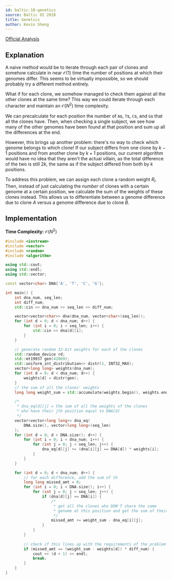 ```yaml
---
id: baltic-18-genetics
source: Baltic OI 2018
title: Genetics
author: Kevin Sheng
---
```


[Official Analysis](https://boi2018.progolymp.se/spoiler-day2.pdf)

## Explanation

A naive method would be to iterate through each pair of clones and somehow calculate in near $\mathcal{O}(1)$ time
the number of positions at which their genomes differ.
This seems to be virtually impossible, so we should probably try a different method entirely.

What if for each clone, we somehow managed to check them against all the other clones at the same time?
This way we could iterate through each character and maintain an $\mathcal{O}(N^2)$ time complexity.

We can precalculate for each position the number of `A`s, `T`s, `C`s, and `G`s that all the clones have.
Then, when checking a single subject, we see how many of the other genomes have been found at that position
and sum up all the differences at the end.

However, this brings up another problem: there's no way to check which genome belongs to which clone!
If our subject differs from one clone by $k-1$ positions and from another clone by $k+1$ positions, our
current algorithm would have no idea that they aren't the actual villain, as the total difference of the
two is still $2k$, the same as if the subject differed from both by $k$ positions.

To address this problem, we can assign each clone a random weight $R_i$.
Then, instead of just calculating the *number* of clones with a certain genome at a certain position,
we calculate the sum of the weights of these clones instead.
This allows us to differentiate between a genome difference due to clone $A$ versus a genome difference due to clone $B$.

## Implementation

**Time Complexity:** $\mathcal{O}(N^2)$

<LanguageSection>
<CPPSection>

```cpp
#include <iostream>
#include <vector>
#include <random>
#include <algorithm>

using std::cout;
using std::endl;
using std::vector;

const vector<char> DNA{'A', 'T', 'C', 'G'};

int main() {
	int dna_num, seq_len;
	int diff_num;
	std::cin >> dna_num >> seq_len >> diff_num;

	vector<vector<char>> dna(dna_num, vector<char>(seq_len));
	for (int d = 0; d < dna_num; d++) {
		for (int i = 0; i < seq_len; i++) {
			std::cin >> dna[d][i];
		}
	}

	// generate random 32-bit weights for each of the clones
	std::random_device rd;
	std::mt19937 gen(42069);
	std::uniform_int_distribution<> distr(1, INT32_MAX);
	vector<long long> weights(dna_num);
	for (int d = 0; d < dna_num; d++) {
		weights[d] = distr(gen);
	}
	// the sum of all the clones' weights
	long long weight_sum = std::accumulate(weights.begin(), weights.end(), 0LL);

	/*
	 * dna_eq[d][j] = the sum of all the weights of the clones
	 * who have their jth position equal to DNA[d]
	 */
	vector<vector<long long>> dna_eq(
		DNA.size(), vector<long long>(seq_len)
	);
	for (int d = 0; d < DNA.size(); d++) {
		for (int i = 0; i < dna_num; i++) {
			for (int j = 0; j < seq_len; j++) {
				dna_eq[d][j] += (dna[i][j] == DNA[d]) * weights[i];
			}
		}
	}

	for (int d = 0; d < dna_num; d++) {
		// for each difference, add the sum of th
		long long missed_amt = 0;
		for (int i = 0; i < DNA.size(); i++) {
			for (int j = 0; j < seq_len; j++) {
				if (dna[d][j] == DNA[i]) {
					/*
					 * get all the clones who DON'T share the same
					 * genome at this position and get the sum of their weights
					 */
					missed_amt += weight_sum - dna_eq[i][j];
				}
			}
		}
		
		// check if this lines up with the requirements of the problem
		if (missed_amt == (weight_sum - weights[d]) * diff_num) {
			cout << (d + 1) << endl;
			break;
		}
	}
}
```

</CPPSection>
</LanguageSection>
